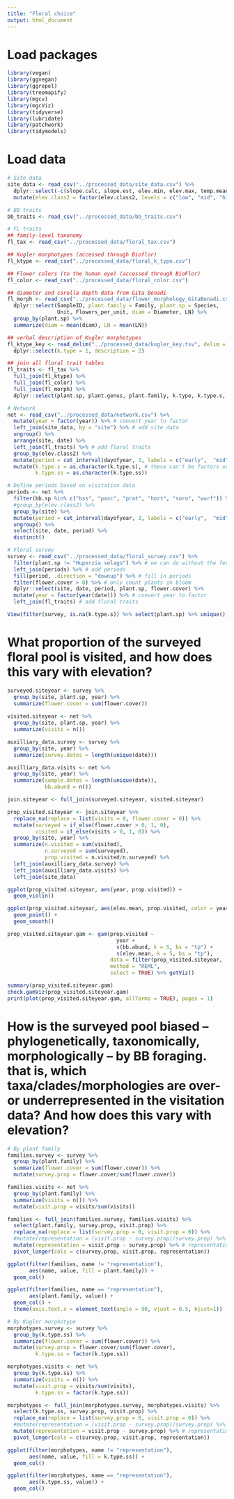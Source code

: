 ```yaml
---
title: "Floral choice"
output: html_document
---
```



# Load packages
```r
library(vegan)
library(ggvegan)
library(ggrepel)
library(treemapify)
library(mgcv)
library(mgcViz)
library(tidyverse)
library(lubridate)
library(patchwork)
library(tidymodels)
```

# Load data
```r
# Site data
site_data <- read_csv("../processed_data/site_data.csv") %>%
  dplyr::select(-c(slope.calc, slope.est, elev.min, elev.max, temp.mean)) %>% # drop these variables
  mutate(elev.class2 = factor(elev.class2, levels = c("low", "mid", "high"))) # turn elav.class into an ordered factor

# BB traits
bb_traits <- read_csv("../processed_data/bb_traits.csv") 

# FL traits
## family-level taxonomy
fl_tax <- read_csv("../processed_data/floral_tax.csv") 

## Kugler morphotypes (accessed through Bioflor)
fl_ktype <- read_csv("../processed_data/floral_k_type.csv") 

## Flower colors (to the human eye) (accessed through BioFlor)
fl_color <- read_csv("../processed_data/floral_color.csv")

## diameter and corolla depth data from Gita Benadi
fl_morph <- read_csv("../processed_data/flower_morphology_GitaBenadi.csv") %>% 
  dplyr::select(SampleID, plant.family = Family, plant.sp = Species, 
                Unit, Flowers_per_unit, diam = Diameter, LN) %>%
  group_by(plant.sp) %>%
  summarize(diam = mean(diam), LN = mean(LN))

## verbal description of Kugler morphotypes
fl_ktype_key <- read_delim("../processed_data/kugler_key.tsv", delim = "\t", col_names = FALSE) %>%
  dplyr::select(k.type = 1, description = 2)

## join all floral trait tables
fl_traits <- fl_tax %>%
  full_join(fl_ktype) %>%
  full_join(fl_color) %>%
  full_join(fl_morph) %>%
  dplyr::select(plant.sp, plant.genus, plant.family, k.type, k.type.s, k.type.ss, color, diam, LN)

# Network
net <- read_csv("../processed_data/network.csv") %>%
  mutate(year = factor(year)) %>% # convert year to factor
  left_join(site_data, by = "site") %>% # add site data
  ungroup() %>%
  arrange(site, date) %>%
  left_join(fl_traits) %>% # add floral traits
  group_by(elev.class2) %>%
  mutate(period = cut_interval(dayofyear, 3, labels = c("early",  "mid", "late"))) %>% # divide each elev.class2 into 3 equal time slices
  mutate(k.type.s = as.character(k.type.s), # these can't be factors or else complete() will try to preserve all their levels for each group, even the levels that do not occur
         k.type.ss = as.character(k.type.ss))

# Define periods based on visitation data
periods <- net %>%
  filter(bb.sp %in% c("bss", "pasc", "prat", "hort", "soro", "wurf")) %>% # only focal species
  #group_by(elev.class2) %>%
  group_by(site) %>%
  mutate(period = cut_interval(dayofyear, 3, labels = c("early",  "mid", "late"))) %>%
  ungroup() %>%
  select(site, date, period) %>%
  distinct()

# Floral survey
survey <- read_csv("../processed_data/floral_survey.csv") %>%
  filter(plant.sp != "Huperzia selago") %>% # we can do without the fern
  left_join(periods) %>% # add periods
  fill(period, .direction = "downup") %>% # fill in periods
  filter(flower.cover > 0) %>% # only count plants in bloom
  dplyr::select(site, date, period, plant.sp, flower.cover) %>%
  mutate(year = factor(year(date))) %>% # convert year to factor
  left_join(fl_traits) # add floral traits

View(filter(survey, is.na(k.type.s)) %>% select(plant.sp) %>% unique())
```

# What proportion of the surveyed floral pool is visited, and how does this vary with elevation?
```r
surveyed.siteyear <- survey %>%
  group_by(site, plant.sp, year) %>%
  summarize(flower.cover = sum(flower.cover))
  
visited.siteyear <- net %>%
  group_by(site, plant.sp, year) %>%
  summarize(visits = n())

auxilliary_data.survey <- survey %>%
  group_by(site, year) %>%
  summarize(survey.dates = length(unique(date)))

auxilliary_data.visits <- net %>%
  group_by(site, year) %>%
  summarize(sample.dates = length(unique(date)),
            bb.abund = n())

join.siteyear <- full_join(surveyed.siteyear, visited.siteyear) 

prop_visited.siteyear <- join.siteyear %>%
  replace_na(replace = list(visits = 0, flower.cover = 0)) %>%
  mutate(surveyed = if_else(flower.cover > 0, 1, 0),
         visited = if_else(visits > 0, 1, 0)) %>%
  group_by(site, year) %>%
  summarize(n.visited = sum(visited),
            n.surveyed = sum(surveyed),
            prop.visited = n.visited/n.surveyed) %>%
  left_join(auxilliary_data.survey) %>%
  left_join(auxilliary_data.visits) %>%
  left_join(site_data)

ggplot(prop_visited.siteyear, aes(year, prop.visited)) +
  geom_violin()

ggplot(prop_visited.siteyear, aes(elev.mean, prop.visited, color = year)) +
  geom_point() +
  geom_smooth() 

prop_visited.siteyear.gam <- gam(prop.visited ~ 
                                   year +
                                   s(bb.abund, k = 5, bs = "tp") +
                                   s(elev.mean, k = 5, bs = "tp"),
                                 data = filter(prop_visited.siteyear, !is.infinite(prop.visited)),
                                 method = "REML",
                                 select = TRUE) %>% getViz()

summary(prop_visited.siteyear.gam)
check.gamViz(prop_visited.siteyear.gam)
print(plot(prop_visited.siteyear.gam, allTerms = TRUE), pages = 1)
```


# How is the surveyed pool biased -- phylogenetically, taxonomically, morphologically -- by BB foraging. that is, which taxa/clades/morphologies are over- or underrepresented in the visitation data? And how does this vary with elevation?
```r
# By plant family
families.survey <- survey %>% 
  group_by(plant.family) %>%
  summarize(flower.cover = sum(flower.cover)) %>%
  mutate(survey.prop = flower.cover/sum(flower.cover))

families.visits <- net %>% 
  group_by(plant.family) %>%
  summarize(visits = n()) %>%
  mutate(visit.prop = visits/sum(visits))

families <- full_join(families.survey, families.visits) %>%
  select(plant.family, survey.prop, visit.prop) %>%
  replace_na(replace = list(survey.prop = 0, visit.prop = 0)) %>%
  #mutate(representation = (visit.prop - survey.prop)/survey.prop) %>% # representation as fold-change
  mutate(representation = visit.prop - survey.prop) %>% # representation as difference
  pivot_longer(cols = c(survey.prop, visit.prop, representation))

ggplot(filter(families, name != "representation"), 
       aes(name, value, fill = plant.family)) +
  geom_col()

ggplot(filter(families, name == "representation"), 
       aes(plant.family, value)) +
  geom_col() +
  theme(axis.text.x = element_text(angle = 90, vjust = 0.5, hjust=1))

# By Kugler morphotype
morphotypes.survey <- survey %>% 
  group_by(k.type.ss) %>%
  summarize(flower.cover = sum(flower.cover)) %>%
  mutate(survey.prop = flower.cover/sum(flower.cover),
         k.type.ss = factor(k.type.ss))

morphotypes.visits <- net %>% 
  group_by(k.type.ss) %>%
  summarize(visits = n()) %>%
  mutate(visit.prop = visits/sum(visits),
         k.type.ss = factor(k.type.ss))

morphotypes <- full_join(morphotypes.survey, morphotypes.visits) %>%
  select(k.type.ss, survey.prop, visit.prop) %>%
  replace_na(replace = list(survey.prop = 0, visit.prop = 0)) %>%
  #mutate(representation = (visit.prop - survey.prop)/survey.prop) %>% # representation as fold-change
  mutate(representation = visit.prop - survey.prop) %>% # representation as difference
  pivot_longer(cols = c(survey.prop, visit.prop, representation))

ggplot(filter(morphotypes, name != "representation"), 
       aes(name, value, fill = k.type.ss)) +
  geom_col()

ggplot(filter(morphotypes, name == "representation"), 
       aes(k.type.ss, value)) +
  geom_col()
```







